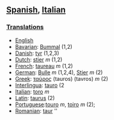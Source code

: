 ==[[Spanish]], [[Italian]]==
===[[Translations]]===
*[[English]]
*[[Bavarian]]: [[Bummal]] (1,2)
*[[Danish]]: [[tyr]] (1,2,3)
*[[Dutch]]: [[stier]] ''m'' (1,2)
*[[French]]: [[taureau]] ''m'' (1,2)
*[[German]]: [[Bulle]] ''m'' (1,2,4), [[Stier]] ''m'' (2)
*[[Greek]]: [[ταύρος]] (tauros) (tavros) ''m'' (2)
*[[Interlingua]]: [[tauro]] (2
*[[Italian]]: [[toro]] ''m''
*[[Latin]]: [[taurus]] (2)
*[[Portuguese]]:[[touro]] ''m'', [[toiro]] ''m'' (2);
*[[Romanian]]: [[taur]] ''